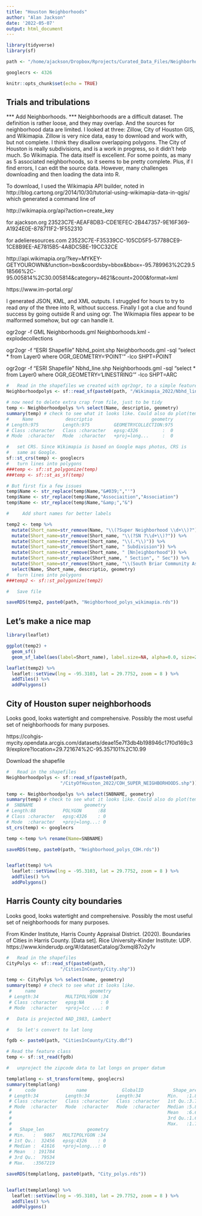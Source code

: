 ```yaml
---
title: "Houston Neighborhoods"
author: "Alan Jackson"
date: '2022-05-07'
output: html_document
---
```


```r
library(tidyverse)
library(sf)

path <- "/home/ajackson/Dropbox/Rprojects/Curated_Data_Files/Neighborhoods/"

googlecrs <- 4326

knitr::opts_chunk$set(echo = TRUE)
```

##    Trials and tribulations

*** Add Neighborhoods. ***
Neighborhoods are a difficult dataset. The definition is rather loose, and they may overlap. And the sources for neighborhood data are limited. I looked at three: Zillow, City of Houston GIS, and Wikimapia. Zillow is very nice data, easy to download and work with, but not complete. I think they disallow overlapping polygons. The City of Houston is really subdivisions, and is a work in progress, so it didn't help much. So Wikimapia. The data itself is excellent. For some points, as many as 5 associated neighborhoods, so it seems to be pretty complete. Plus, if I find errors, I can edit the source data.
However, many challenges downloading and then loading the data into R.

To download, I used the Wikimapia API builder, noted in http://blog.cartong.org/2014/10/30/tutorial-using-wikimapia-data-in-qgis/
which generated a command line of

http://wikimapia.org/api?action=create_key

for ajackson.org
23523C7E-AEAF8DB3-CDE1EFEC-2B447357-9E16F369-A1924E0E-878711F2-1F552310

for adelieresources.com
23523C7E-F35339CC-105CD5F5-57788CE9-1CE8B9EE-AE7815B5-4A8DC5BE-19CC32CE

http://api.wikimapia.org/?key=MYKEY-GETYOUROWN&function=box&coordsby=bbox&bbox=-95.789963%2C29.518566%2C-95.005814%2C30.005814&category=4621&count=2000&format=kml

https://www.im-portal.org/

I generated JSON, KML, and XML outputs. I struggled for hours to try to read
*any* of the three into R, without success. Finally I got a clue and found
success by going outside R and using ogr. The Wikimapia files appear to be
malformed somehow, but ogr can handle it.

ogr2ogr -f GML Neighborhoods.gml Neighborhoods.kml -explodecollections

ogr2ogr -f "ESRI Shapefile" Nbhd_point.shp Neighborhoods.gml -sql "select * from Layer0 where OGR_GEOMETRY='POINT'" -lco SHPT=POINT

ogr2ogr -f "ESRI Shapefile" Nbhd_line.shp Neighborhoods.gml -sql "select * from Layer0 where OGR_GEOMETRY='LINESTRING'" -lco SHPT=ARC


```r

#   Read in the shapefiles we created with ogr2ogr, to a simple feature
Neighborhoodpolys <- sf::read_sf(paste0(path, "/Wikimapia_2022/Nbhd_line.shp"))

# now need to delete extra crap from file, just to be tidy
temp <- Neighborhoodpolys %>% select(Name, descriptio, geometry)
summary(temp) # check to see what it looks like. Could also do plot(temp)
#     Name            descriptio                      geometry  
# Length:975         Length:975         GEOMETRYCOLLECTION:975  
# Class :character   Class :character   epsg:4326         :  0  
# Mode  :character   Mode  :character   +proj=long...     :  0  

#   set CRS. Since Wikimapia is based on Google maps photos, CRS is 
#   same as Google.
sf::st_crs(temp) <- googlecrs
#   turn lines into polygons
###temp <- sf::st_polygonize(temp)
###temp <- sf::st_as_sf(temp)

# But first fix a few issues
temp$Name <- str_replace(temp$Name,"&#039;","'")
temp$Name <- str_replace(temp$Name,"Associaition","Association")
temp$Name <- str_replace(temp$Name,"&amp;","&")

#     Add short names for better labels

temp2 <- temp %>% 
  mutate(Short_name=str_remove(Name, "\\(?Super Neighborhood \\d+\\)?")) %>%  
  mutate(Short_name=str_remove(Short_name, "\\(?SN ?\\d+\\)?")) %>% 
  mutate(Short_name=str_remove(Short_name, "\\(.*\\)")) %>% 
  mutate(Short_name=str_remove(Short_name, " Subdivision")) %>% 
  mutate(Short_name=str_remove(Short_name, " [Nn]eighborhood")) %>% 
  mutate(Short_name=str_replace(Short_name, " Section", " Sec")) %>% 
  mutate(Short_name=str_remove(Short_name, "\\(South Briar Community Association")) %>% 
  select(Name, Short_name, descriptio, geometry)
#   turn lines into polygons
###temp2 <- sf::st_polygonize(temp2)

#   Save file

saveRDS(temp2, paste0(path, "Neighborhood_polys_wikimapia.rds"))

```

##        Let's make a nice map


```r

library(leaflet)

ggplot(temp2) + 
  geom_sf()  
  geom_sf_label(aes(label=Short_name), label.size=NA, alpha=0.0, size=2)

leaflet(temp2) %>% 
  leaflet::setView(lng = -95.3103, lat = 29.7752, zoom = 8 ) %>%   
  addTiles() %>% 
  addPolygons()

```


##        City of Houston super neighborhoods

Looks good, looks watertight and comprehensive. Possibly the most useful
set of neighborhoods for many purposes.

https://cohgis-mycity.opendata.arcgis.com/datasets/deae15e7f3db4b198946c17f0d169c39/explore?location=29.721674%2C-95.357101%2C10.99

Download the shapefile


```r

#   Read in the shapefiles 
Neighborhoodpolys <- sf::read_sf(paste0(path,
                    "/CityOfHouston_2022/COH_SUPER_NEIGHBORHOODS.shp"))

temp <- Neighborhoodpolys %>% select(SNBNAME, geometry)
summary(temp) # check to see what it looks like. Could also do plot(temp)
#  SNBNAME                   geometry 
# Length:88          POLYGON      :88  
# Class :character   epsg:4326    : 0  
# Mode  :character   +proj=long...: 0  
st_crs(temp) <- googlecrs

temp <-temp %>% rename(Name=SNBNAME)

saveRDS(temp, paste0(path, "Neighborhood_polys_COH.rds"))


leaflet(temp) %>% 
  leaflet::setView(lng = -95.3103, lat = 29.7752, zoom = 8 ) %>%   
  addTiles() %>% 
  addPolygons()

```



##        Harris County city boundaries

Looks good, looks watertight and comprehensive. Possibly the most useful
set of neighborhoods for many purposes.

From Kinder Institute,
Harris County Appraisal District. (2020). Boundaries of Cities in Harris County.
[Data set]. Rice University-Kinder Institute: UDP. https://www.kinderudp.org/#/datasetCatalog/3xmql87o2y1v 


```r

#   Read in the shapefiles 
CityPolys <- sf::read_sf(paste0(path,
                    "/CitiesInCounty/City.shp"))

temp <- CityPolys %>% select(name, geometry)
summary(temp) # check to see what it looks like. 
 #     name                    geometry 
 # Length:34          MULTIPOLYGON :34  
 # Class :character   epsg:NA      : 0  
 # Mode  :character   +proj=lcc ...: 0  

#   Data is projected NAD_1983, Lambert

#   So let's convert to lat long

fgdb <- paste0(path, "CitiesInCounty/City.dbf")

# Read the feature class
temp <- sf::st_read(fgdb)

#   unproject the zipcode data to lat longs on proper datum

templatlong <- st_transform(temp, googlecrs)
summary(templatlong)
 #     code               name             GlobalID           Shape_area       
 # Length:34          Length:34          Length:34          Min.   :1.816e+06  
 # Class :character   Class :character   Class :character   1st Qu.:3.761e+07  
 # Mode  :character   Mode  :character   Mode  :character   Median :5.833e+07  
 #                                                          Mean   :6.691e+08  
 #                                                          3rd Qu.:1.610e+08  
 #                                                          Max.   :1.704e+10  
 #   Shape_len                geometry 
 # Min.   :   9867   MULTIPOLYGON :34  
 # 1st Qu.:  32456   epsg:4326    : 0  
 # Median :  41616   +proj=long...: 0  
 # Mean   : 191784                     
 # 3rd Qu.:  79534                     
 # Max.   :3567219                     

saveRDS(templatlong, paste0(path, "City_polys.rds"))


leaflet(templatlong) %>% 
  leaflet::setView(lng = -95.3103, lat = 29.7752, zoom = 8 ) %>%   
  addTiles() %>% 
  addPolygons()

```














